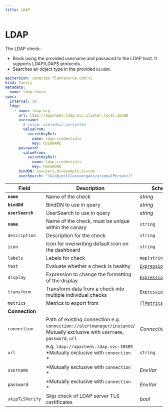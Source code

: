 ```yaml
---
title: LDAP
---
```


# <Icon name="ldap" /> LDAP

The LDAP check:

* Binds using the provided username and password to the LDAP host. It supports LDAP/LDAPS protocols.
* Searches an object type in the provided `bindDN`.

```yaml
apiVersion: canaries.flanksource.com/v1
kind: Canary
metadata:
  name: ldap-check
spec:
  interval: 30
  ldap:
    - name: ldap-org
      url: ldap://apacheds.ldap.svc.cluster.local:10389
      username:
        # value: uid=admin,ou=system
        valueFrom:
          secretKeyRef:
            name: ldap-credentials
            key: USERNAME
      password:
        valueFrom:
          secretKeyRef:
            name: ldap-credentials
            key: PASSWORD
      bindDN: ou=users,dc=example,dc=com
      userSearch: "(&(objectClass=organizationalPerson))"
```

| Field | Description | Scheme | Required |
| ----- | ----------- | ------ | -------- |
| **`name`** | Name of the check | *string* | Yes |
| **`bindDN`** | BindDN to use in query | *string* | Yes |
| **`userSearch`** | UserSearch to use in query | *string* | Yes |
| **`name`**    | Name of the check, must be unique within the canary         | `string`                                     | Yes      |
| `description` | Description for the check                                   | `string`                                     |          |
| `icon`        | Icon for overwriting default icon on the dashboard          | `string`                                     |          |
| `labels`      | Labels for check                                            | `map[string]string`                          |          |
| `test`        | Evaluate whether a check is healthy                         | [`Expression`](../concepts/health-evaluation)  |          |
| `display`     | Expression to change the formatting of the display          | [`Expression`](../concepts/display-formatting) |          |
| `transform`   | Transform data from a check into multiple individual checks | [`Expression`](../concepts/transforms)          |          |
| `metrics`     | Metrics to export from                                      | [`[]Metrics`](../concepts/metrics-exporter)    |          |
| **Connection** |  |  | |
| `connection` | Path of existing connection e.g. `connection://alertmanager/instance`/ Mutually exclusive with `username`, `password`, `url`  <br /> <Commercial /> | <CommonLink to="connections" >*Connection*</CommonLink> | |
| `url` | e.g. `ldap://apacheds.ldap.svc:10389` <br />*<SkipOSS>Mutually exclusive with `connection`</SkipOSS>  * | `string` | |
| `username` | *<SkipOSS>Mutually exclusive with `connection`</SkipOSS>  * | <CommonLink to="authentication">*EnvVar*</CommonLink> | |
| `password` | *<SkipOSS>Mutually exclusive with `connection`</SkipOSS>  * | <CommonLink to="authentication">*EnvVar*</CommonLink> | |
| `skipTLSVerify` | Skip check of LDAP server TLS certificates | *bool* | |
